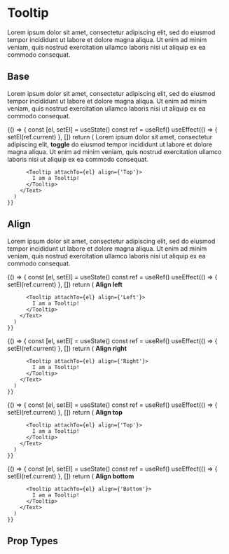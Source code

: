 
<Meta title='Components/Tooltip' component={Tooltip} />

# Tooltip
Lorem ipsum dolor sit amet, consectetur adipiscing elit, sed do eiusmod tempor incididunt ut labore et dolore magna aliqua. Ut enim ad minim veniam, quis nostrud exercitation ullamco laboris nisi ut aliquip ex ea commodo consequat.
 
## Base
Lorem ipsum dolor sit amet, consectetur adipiscing elit, sed do eiusmod tempor incididunt ut labore et dolore magna aliqua. Ut enim ad minim veniam, quis nostrud exercitation ullamco laboris nisi ut aliquip ex ea commodo consequat.

<Preview>
  <Story name='Base'>
    {() => {
      const [el, setEl] = useState()
      const ref = useRef()
      useEffect(() => {
        setEl(ref.current)
      }, [])
      return (
        <Text>
          Lorem ipsum dolor sit amet, consectetur adipiscing elit, <strong ref={ref} style={{ display: 'inline-block'}}>toggle</strong> do eiusmod tempor incididunt ut labore et dolore magna aliqua. Ut enim ad minim veniam, quis nostrud exercitation ullamco laboris nisi ut aliquip ex ea commodo consequat.
          
          <Tooltip attachTo={el} align={'Top'}>
            I am a Tooltip!
          </Tooltip>
        </Text>
      )
    }}
  </Story>
</Preview>

## Align
Lorem ipsum dolor sit amet, consectetur adipiscing elit, sed do eiusmod tempor incididunt ut labore et dolore magna aliqua. Ut enim ad minim veniam, quis nostrud exercitation ullamco laboris nisi ut aliquip ex ea commodo consequat.

<Preview>
  <Story name='Align-Left'>
    {() => {
      const [el, setEl] = useState()
      const ref = useRef()
      useEffect(() => {
        setEl(ref.current)
      }, [])
      return (
        <Text>
          <strong ref={ref} style={{ display: 'inline-block'}}>Align left</strong>
          
          <Tooltip attachTo={el} align={'Left'}>
            I am a Tooltip!
          </Tooltip>
        </Text>
      )
    }}
  </Story>
</Preview>

<Preview>
  <Story name='Align-Right'>
    {() => {
      const [el, setEl] = useState()
      const ref = useRef()
      useEffect(() => {
        setEl(ref.current)
      }, [])
      return (
        <Text>
          <strong ref={ref} style={{ display: 'inline-block'}}>Align right</strong>
          
          <Tooltip attachTo={el} align={'Right'}>
            I am a Tooltip!
          </Tooltip>
        </Text>
      )
    }}
  </Story>
</Preview>

<Preview>
  <Story name='Align-Top'>
    {() => {
      const [el, setEl] = useState()
      const ref = useRef()
      useEffect(() => {
        setEl(ref.current)
      }, [])
      return (
        <Text>
          <strong ref={ref} style={{ display: 'inline-block'}}>Align top</strong>
          
          <Tooltip attachTo={el} align={'Top'}>
            I am a Tooltip!
          </Tooltip>
        </Text>
      )
    }}
  </Story>
</Preview>

<Preview>
  <Story name='Align-Bottom'>
    {() => {
      const [el, setEl] = useState()
      const ref = useRef()
      useEffect(() => {
        setEl(ref.current)
      }, [])
      return (
        <Text>
          <strong ref={ref} style={{ display: 'inline-block'}}>Align bottom</strong>
          
          <Tooltip attachTo={el} align={'Bottom'}>
            I am a Tooltip!
          </Tooltip>
        </Text>
      )
    }}
  </Story>
</Preview>

## Prop Types

<Props of={Tooltip} />